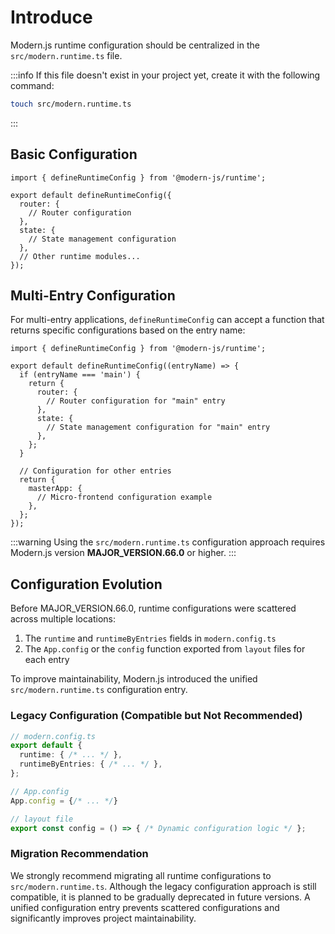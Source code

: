 # Introduce

Modern.js runtime configuration should be centralized in the `src/modern.runtime.ts` file.

:::info
If this file doesn't exist in your project yet, create it with the following command:

```bash
touch src/modern.runtime.ts
```
:::

## Basic Configuration

```tsx
import { defineRuntimeConfig } from '@modern-js/runtime';

export default defineRuntimeConfig({
  router: {
    // Router configuration
  },
  state: {
    // State management configuration
  },
  // Other runtime modules...
});
```

## Multi-Entry Configuration

For multi-entry applications, `defineRuntimeConfig` can accept a function that returns specific configurations based on the entry name:

```tsx
import { defineRuntimeConfig } from '@modern-js/runtime';

export default defineRuntimeConfig((entryName) => {
  if (entryName === 'main') {
    return {
      router: {
        // Router configuration for "main" entry
      },
      state: {
        // State management configuration for "main" entry
      },
    };
  }

  // Configuration for other entries
  return {
    masterApp: {
      // Micro-frontend configuration example
    },
  };
});
```

:::warning
Using the `src/modern.runtime.ts` configuration approach requires Modern.js version **MAJOR_VERSION.66.0** or higher.
:::

## Configuration Evolution

Before MAJOR_VERSION.66.0, runtime configurations were scattered across multiple locations:

1. The `runtime` and `runtimeByEntries` fields in `modern.config.ts`
2. The `App.config` or the `config` function exported from `layout` files for each entry

To improve maintainability, Modern.js introduced the unified `src/modern.runtime.ts` configuration entry.

### Legacy Configuration (Compatible but Not Recommended)

```ts
// modern.config.ts
export default {
  runtime: { /* ... */ },
  runtimeByEntries: { /* ... */ },
};

// App.config
App.config = {/* ... */}

// layout file
export const config = () => { /* Dynamic configuration logic */ };
```

### Migration Recommendation

We strongly recommend migrating all runtime configurations to `src/modern.runtime.ts`. Although the legacy configuration approach is still compatible, it is planned to be gradually deprecated in future versions. A unified configuration entry prevents scattered configurations and significantly improves project maintainability.
